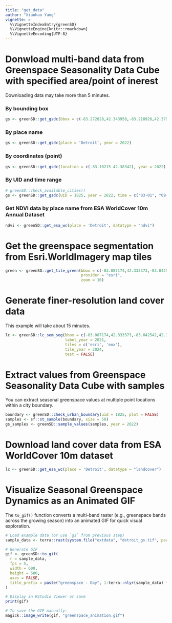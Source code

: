 ```yaml
---
title: "get_data"
author: "Xiaohao Yang"
vignette: >
  %\VignetteIndexEntry{greenSD}
  %\VignetteEngine{knitr::rmarkdown}
  %\VignetteEncoding{UTF-8}
---
```


# Donwload multi-band data from Greenspace Seasonality Data Cube with specified area/point of inerest
Downloading data may take more than 5 minutes.

### By bounding box

```r
gs <- greenSD::get_gsdc(bbox = c(-83.272828,42.343950,-83.218926,42.379719), year = 2022, mask = TRUE)
```

### By place name

```r
gs <- greenSD::get_gsdc(place = 'Detroit', year = 2022)
```

### By coordinates (point)

```r
gs <- greenSD::get_gsdc(location = c(-83.10215 42.38342), year = 2022)
```

### By UID and time range

```r
# greenSD::check_available_cities()
gs <- greenSD::get_gsdc(UID = 1825, year = 2022, time = c("03-01", "09-01"))
```

### Get NDVI data by place name from ESA WorldCover 10m Annual Dataset

```r
ndvi <- greenSD::get_esa_wc(place = 'Detroit', datatype = "ndvi")
```

# Get the greenspace segmentation from Esri.WorldImagery map tiles
```r
green <- greenSD::get_tile_green(bbox = c(-83.087174,42.333373,-83.042542,42.358748), 
                                 provider = "esri",
                                 zoom = 16)
```

# Generate finer-resolution land cover data
This example will take about 15 minutes.

```r
lc <- greenSD::lc_sem_seg(bbox = c(-83.087174,42.333373,-83.042542,42.358748), 
                          label_year = 2021,
                          tiles = c('esri', 'eox'),
                          tile_year = 2024,
                          test = FALSE)
```

# Extract values from Greenspace Seasonality Data Cube with samples
You can extract seasonal greenspace values at multiple point locations 
within a city boundary.

```r
boundary <- greenSD::check_urban_boundary(uid = 1825, plot = FALSE)
samples <- sf::st_sample(boundary, size = 50)
gs_samples <- greenSD::sample_values(samples, year = 2022)
```

# Download land cover data from ESA WorldCover 10m dataset

```r
lc <- greenSD::get_esa_wc(place = 'Detroit', datatype = "landcover")
```

# Visualize Seasonal Greenspace Dynamics as an Animated GIF
The `to_gif()` function converts a multi-band raster (e.g., greenspace bands 
across the growing season) into an animated GIF for quick visual exploration.

```r
# Load example data (or use `gs` from previous step)
sample_data <- terra::rast(system.file("extdata", "detroit_gs.tif", package = "greenSD"))

# Generate GIF
gif <- greenSD::to_gif(
  r = sample_data,
  fps = 5,
  width = 600,
  height = 600,
  axes = FALSE,
  title_prefix = paste("greenspace - Day", 1:terra::nlyr(sample_data) * 10)
)

# Display in RStudio Viewer or save
print(gif)

# To save the GIF manually:
magick::image_write(gif, "greenspace_animation.gif")
```




